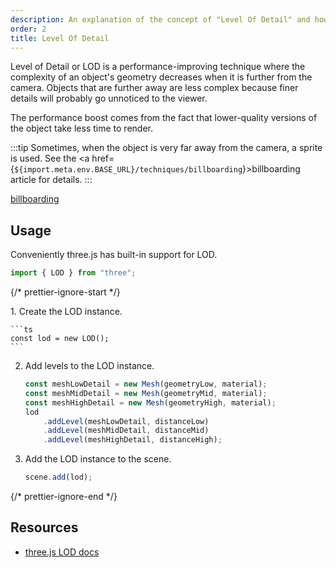 ```yaml
---
description: An explanation of the concept of "Level Of Detail" and how it can be achieved in three.js.
order: 2
title: Level Of Detail
---
```




Level of Detail or LOD is a performance-improving technique where the complexity of an object's geometry decreases when it is further from the camera. Objects that are further away are less complex because finer details will probably go unnoticed to the viewer.

<App client:visible />

The performance boost comes from the fact that lower-quality versions of the object take less time to render.

[link]: {import.meta.env.BASE_URL}

:::tip
Sometimes, when the object is very far away from the camera, a sprite is used.
See the <a href={`${import.meta.env.BASE_URL}/techniques/billboarding`}>billboarding article</a> for details.
:::

[billboarding](../billboarding)

## Usage

Conveniently three.js has built-in support for LOD.

```ts
import { LOD } from "three";
```

{/* prettier-ignore-start */}

<Steps>
1. Create the LOD instance.

    ```ts
    const lod = new LOD();
    ```

2. Add levels to the LOD instance.

    ```ts
    const meshLowDetail = new Mesh(geometryLow, material);
    const meshMidDetail = new Mesh(geometryMid, material);
    const meshHighDetail = new Mesh(geometryHigh, material);
    lod
    	.addLevel(meshLowDetail, distanceLow)
    	.addLevel(meshMidDetail, distanceMid)
    	.addLevel(meshHighDetail, distanceHigh);
    ```
3. Add the LOD instance to the scene.

    ```ts
    scene.add(lod);
    ```
</Steps>

{/* prettier-ignore-end */}

## Resources

- [three.js LOD docs](https://threejs.org/docs/#api/en/objects/LOD)
